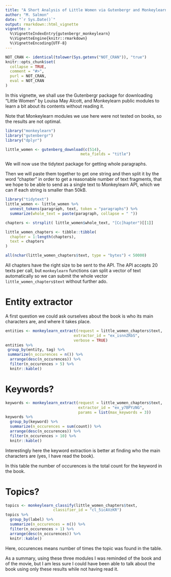 ```yaml
---
title: "A Short Analysis of Little Women via Gutenbergr and Monkeylearn"
author: "M. Salmon"
date: "`r Sys.Date()`"
output: rmarkdown::html_vignette
vignette: >
  %\VignetteIndexEntry{gutenbergr_monkeylearn}
  %\VignetteEngine{knitr::rmarkdown}
  %\VignetteEncoding{UTF-8}
---
```


```r
NOT_CRAN <- identical(tolower(Sys.getenv("NOT_CRAN")), "true")
knitr::opts_chunk$set(
  collapse = TRUE,
  comment = "#>",
  purl = NOT_CRAN,
  eval = NOT_CRAN
)
```

In this vignette, we shall use the Gutenbergr package for downloading "Little Women"
by  Louisa May Alcott,
and Monkeylearn public modules to learn a bit about its contents without reading it.

Note that Monkeylearn modules we use here were not tested on books, so the results are not optimal.

```r
library("monkeylearn")
library("gutenbergr")
library("dplyr")

little_women <- gutenberg_download(c(514),
                                 meta_fields = "title")


```


We will now use the tidytext package for getting whole paragraphs.

Then we will paste them together to get one string and then split it by the word
"chapter" in order to get a reasonable number of text fragments, that we hope to be able to send as
a single text to Monkeylearn API, which we can if each string is smaller than 50kB.

```r

library("tidytext")
little_women <- little_women %>%
  unnest_tokens(paragraph, text, token = "paragraphs") %>%
  summarize(whole_text = paste(paragraph, collapse = " "))

chapters <- strsplit( little_women$whole_text, "[Cc]hapter")[[1]]

little_women_chapters <- tibble::tibble(
  chapter = 1:length(chapters),
  text = chapters
)

all(nchar(little_women_chapters$text, type = "bytes") < 50000)

```

All chapters have the right size to be sent to the API. The API accepts 20 texts
per call, but `monkeylearn` functions can split a vector of text automatically so we
can submit the whole vector `little_women_chapters$text` without further ado.

# Entity extractor

A first question we could ask ourselves about the book is who its main characters are,
and where it takes place.


```r

entities <- monkeylearn_extract(request = little_women_chapters$text,
                              extractor_id = "ex_isnnZRbS",
                              verbose = TRUE)
entities %>%
 group_by(entity, tag) %>%
 summarize(n_occurences = n()) %>%
  arrange(desc(n_occurences)) %>%
  filter(n_occurences > 5) %>%
  knitr::kable()
```

# Keywords?

```r

keywords <- monkeylearn_extract(request = little_women_chapters$text,
                                extractor_id = "ex_y7BPYzNG",
                                params = list(max_keywords = 3))
keywords %>%
  group_by(keyword) %>%
  summarize(n_occurences = sum(count)) %>%
  arrange(desc(n_occurences)) %>%
  filter(n_occurences > 10) %>%
  knitr::kable()
```

Interestingly here the keyword extraction is better at finding who the main characters are (yes, I have read the book).

In this table the number of occurences is the total count for the keyword in the book.

# Topics?

```r

topics <- monkeylearn_classify(little_women_chapters$text,
                     classifier_id = "cl_5icAVzKR")
topics %>%
  group_by(label) %>%
  summarize(n_occurences = n()) %>%
  filter(n_occurences > 1) %>%
  arrange(desc(n_occurences)) %>%
  knitr::kable()

```

Here, occurences means number of times the topic was found in the table.

As a summary, using these three modules I was reminded of the book and of the movie, but
I am less sure I could have been able to talk about the book using only these results while not having read it.
